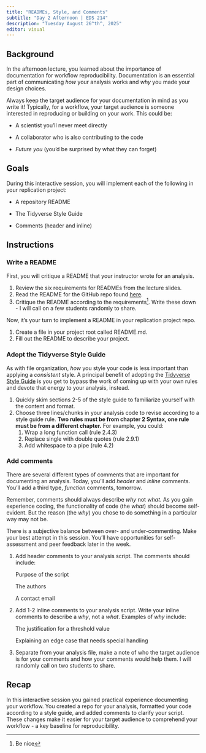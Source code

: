 ```yaml
---
title: "READMEs, Style, and Comments"
subtitle: "Day 2 Afternoon | EDS 214"
description: "Tuesday August 26^th^, 2025"
editor: visual
---
```


## Background

In the afternoon lecture, you learned about the importance of documentation for workflow reproducibility. Documentation is an essential part of communicating *how* your analysis works and *why* you made your design choices.

Always keep the target audience for your documentation in mind as you write it! Typically, for a workflow, your target audience is someone interested in reproducing or building on your work. This could be:

-   A scientist you'll never meet directly

-   A collaborator who is also contributing to the code

-   *Future you* (you'd be surprised by what they can forget)

## Goals

During this interactive session, you will implement each of the following in your replication project:

-   A repository README

-   The Tidyverse Style Guide

-   Comments (header and inline)

## Instructions

### Write a README

First, you will critique a README that your instructor wrote for an analysis.

1.  Review the six requirements for READMEs from the lecture slides.
2.  Read the README for the GitHub repo found [here](https://github.com/FlukeAndFeather/antwincomm).
3.  Critique the README according to the requirements[^1]. Write these down - I will call on a few students randomly to share.

[^1]: Be nice

Now, it's your turn to implement a README in your replication project repo.

1.  Create a file in your project root called README.md.
2.  Fill out the README to describe your project.

### Adopt the Tidyverse Style Guide

As with file organization, *how* you style your code is less important than applying a *consistent* style. A principal benefit of adopting the [Tidyverse Style Guide](https://style.tidyverse.org) is you get to bypass the work of coming up with your own rules and devote that energy to your analysis, instead.

1.  Quickly skim sections 2-5 of the style guide to familiarize yourself with the content and format.
2.  Choose three lines/chunks in your analysis code to revise according to a style guide rule. **Two rules must be from chapter 2 Syntax, one rule must be from a different chapter.** For example, you could:
    1.  Wrap a long function call (rule 2.4.3)
    2.  Replace single with double quotes (rule 2.9.1)
    3.  Add whitespace to a pipe (rule 4.2)

### Add comments

There are several different types of comments that are important for documenting an analysis. Today, you'll add *header* and *inline* comments. You'll add a third type, *function* comments, tomorrow.

Remember, comments should always describe *why* not *what.* As you gain experience coding, the functionality of code (the *what*) should become self-evident. But the reason (the *why*) you chose to do something in a particular way may not be.

There is a subjective balance between over- and under-commenting. Make your best attempt in this session. You'll have opportunities for self-assessment and peer feedback later in the week.

1.  Add header comments to your analysis script. The comments should include:

    Purpose of the script

    The authors

    A contact email

2.  Add 1-2 inline comments to your analysis script. Write your inline comments to describe a *why*, not a *what*. Examples of *why* include:

    The justification for a threshold value

    Explaining an edge case that needs special handling

3.  Separate from your analysis file, make a note of who the target audience is for your comments and how your comments would help them. I will randomly call on two students to share.

## Recap

In this interactive session you gained practical experience documenting your workflow. You created a repo for your analysis, formatted your code according to a style guide, and added comments to clarify your script. These changes make it easier for your target audience to comprehend your workflow - a key baseline for reproducibility.
